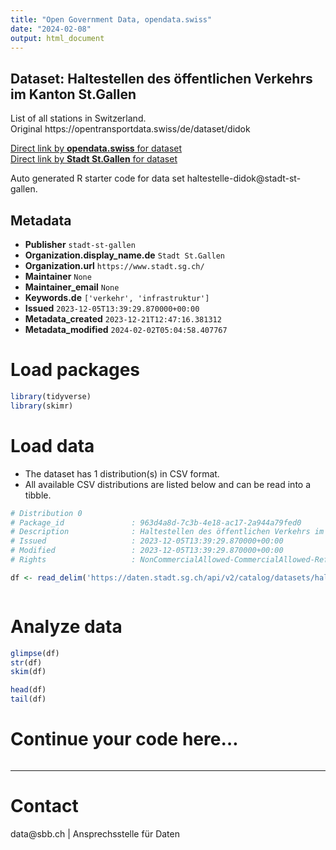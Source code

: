 ```yaml
---
title: "Open Government Data, opendata.swiss"
date: "2024-02-08"
output: html_document
---
```


## Dataset: Haltestellen des öffentlichen Verkehrs im Kanton St.Gallen

List of all stations in Switzerland. Original https://opentransportdata.swiss/de/dataset/didok 

[Direct link by **opendata.swiss** for dataset](https://opendata.swiss/de/dataset/haltestellen-des-offentlichen-verkehrs-im-kanton-st-gallen)<br>
[Direct link by **Stadt St.Gallen** for dataset](https://daten.stadt.sg.ch/explore/dataset/haltestelle-didok/)

Auto generated R starter code for data set haltestelle-didok@stadt-st-gallen.

## Metadata

- **Publisher** `stadt-st-gallen`
- **Organization.display_name.de** `Stadt St.Gallen`
- **Organization.url** `https://www.stadt.sg.ch/`
- **Maintainer** `None`
- **Maintainer_email** `None`
- **Keywords.de** `['verkehr', 'infrastruktur']`
- **Issued** `2023-12-05T13:39:29.870000+00:00`
- **Metadata_created** `2023-12-21T12:47:16.381312`
- **Metadata_modified** `2024-02-02T05:04:58.407767`


# Load packages

```r

library(tidyverse)
library(skimr)

```

# Load data

-   The dataset has 1 distribution(s) in CSV format.
-   All available CSV distributions are listed below and can be read into a tibble.

```r

# Distribution 0
# Package_id               : 963d4a8d-7c3b-4e18-ac17-2a944a79fed0
# Description              : Haltestellen des öffentlichen Verkehrs im Kanton St.Gallen (csv)
# Issued                   : 2023-12-05T13:39:29.870000+00:00
# Modified                 : 2023-12-05T13:39:29.870000+00:00
# Rights                   : NonCommercialAllowed-CommercialAllowed-ReferenceRequired

df <- read_delim('https://daten.stadt.sg.ch/api/v2/catalog/datasets/haltestelle-didok/exports/csv')



```

# Analyze data

```r

glimpse(df)
str(df)
skim(df)

head(df)
tail(df)

```

# Continue your code here...

```r

```

------------------------------------------------------------------------

# Contact

data@sbb.ch | Ansprechsstelle für Daten
